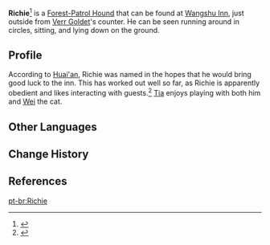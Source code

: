 {{Character Infobox
|image            = NPC Richie.png
|type             = Open-World NPC
|group            = Dog NPCs
|region           = Liyue
|location         = Liyue
|affiliation      = Wangshu Inn
}}
'''Richie'''<ref>{{Ref/NPC|Tia}}</ref> is a [[Forest-Patrol Hound]] that can be found at [[Wangshu Inn]], just outside from [[Verr Goldet]]'s counter. He can be seen running around in circles, sitting, and lying down on the ground. 

==Profile==
According to [[Huai'an]], Richie was named in the hopes that he would bring good luck to the inn. This has worked out well so far, as Richie is apparently obedient and likes interacting with guests.<ref>{{Ref/NPC|Huai'an}}</ref> [[Tia]] enjoys playing with both him and [[Wei (Cat)|Wei]] the cat.

==Other Languages==
{{Other Languages|default_hidden = 1
|en      = Richie
|zhs     = 旺财
|zhs_rm  = Wàngcái
|zht     = 旺財
|zht_rm  = Wàngcái
|ja      = パピ
|ja_rm   = Papi
|ko      = 바둑
|es      = Richie
|fr      = Richie
|ru      = Монеточка
|th      = Richie
|vi      = Lulu
|de      = Richie
|id      = Richie
|pt      = Richie
|tr      = Richie
|it      = Richie
}}

==Change History==
{{Change History|1.0}}

==References==
{{Reflist}}

[[pt-br:Richie]]